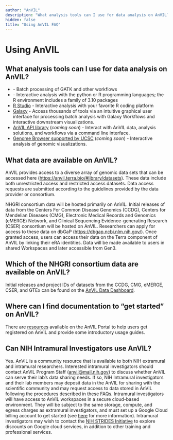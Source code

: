 ```yaml
---
author: "AnVIL"
description: "What analysis tools can I use for data analysis on AnVIL? What data are available on AnVIL?"
hidden: false
title: "Using AnVIL FAQ"
---
```


# Using AnVIL

## What analysis tools can I use for data analysis on AnVIL?

- <Link label="WDL" url="https://software.broadinstitute.org/wdl/" /> - Batch processing
  of GATK and other workflows
- <Link label="Jupyter" url="https://jupyter.org/" /> - Interactive analysis with
  the python or R programming languages; the R environment includes a family of <Link
    label="Bioconductor"
    url="https://www.bioconductor.org/"
  /> 3.10 packages
- [R Studio](https://rstudio.com/) - Interactive analysis with your favorite R coding platform
- [Galaxy](https://galaxyproject.org/) - Access thousands of tools via an intuitive graphical user interface for
  processing batch analysis with Galaxy Workflows and interactive downstream visualizations.
- [AnVIL API library](https://github.com/anvilproject/client-apis) (_coming soon_) - Interact with AnVIL data, analysis
  solutions, and workflows via a command line interface.
- [Genome Browser supported by UCSC](http://genome.ucsc.edu/) (_coming soon_) - Interactive analysis of genomic visualizations.

## What data are available on AnVIL?

AnVIL provides access to a diverse array of genomic data sets that can be accessed
here (<https://anvil.terra.bio/#library/datasets>). These data include both unrestricted access and restricted access
datasets. Data access requests are submitted according to the guidelines provided by the data provider or consortium.

NHGRI consortium data will be hosted primarily on AnVIL. Initial releases of data from the Centers For Common Disease
Genomics (CCDG), Centers for Mendelian Diseases (CMG), Electronic Medical Records and Genomics (eMERGE) Network, and
Clinical Sequencing Evidence-generating Research (CSER) consortium will be hosted on AnVIL. Researchers can apply for
access to these data on dbGaP (<https://dbgap.ncbi.nlm.nih.gov/>). Once granted access, users can access their data on
the Terra component of AnVIL by linking their eRA identities. Data will be made available to users in shared Workspaces
and later accessible from Gen3.

## Which of the NHGRI consortium data are available on AnVIL?

Initial releases and project IDs of datasets from the CCDG, CMG, eMERGE, CSER, and GTEx can be found on
the [AnVIL Data Dashboard](https://anvilproject.org/data/consortia).

## Where can I find documentation to “get started” on AnVIL?

There are [resources](/learn) available on the AnVIL Portal to help users get registered on AnVIL and provide some
introductory usage guides.

## Can NIH Intramural Investigators use AnVIL?

Yes. AnVIL is a community resource that is available to both NIH extramural and intramural researchers. Interested
intramural investigators should contact AnVIL Program Staff (<anvil@mail.nih.gov>) to discuss whether AnVIL can serve
their lab’s data sharing needs. If so, NIH Intramural investigators and their lab members may deposit data in the AnVIL
for sharing with the scientific community and may request access to data stored in AnVIL following the procedures
described in these FAQs.
Intramural investigators will have access to AnVIL workspaces in a secure cloud-based environment. They will be subject
to the same storage, compute, and egress charges as extramural investigators, and must set up a Google Cloud billing
account to get started (see [here](/learn) for more information). Intramural investigators may wish to contact
the [NIH STRIDES Initiative](https://datascience.nih.gov/strides) to explore discounts on Google cloud services, in
addition to other training and professional services.
